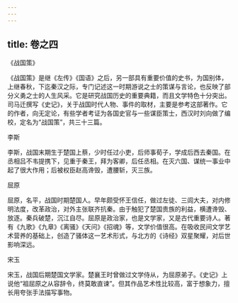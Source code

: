 ```yaml
---
---
---
```

title: 卷之四
---







《战国策》


《战国策》是继《左传》《国语》之后，另一部具有重要价值的史书，为国别体，上继春秋，下迄秦汉之际，专门记述这一时期游说之士的策谋与言论，也反映了部分义勇之士的人生风采。它是研究战国历史的重要典籍，而且文学特色十分突出。司马迁撰写《史记》，关于战国时代人物、事件的取材，主要是参考这部著作。它的作者，向无定论，有些学者考证为各国史官与一些谋臣策士，西汉时刘向做了编校，定名为“战国策”，共三十三篇。



李斯


李斯，战国末期生于楚国上蔡，少时任过小吏，后师事荀子，学成后西去秦国。在丞相吕不韦提携下，见重于秦王，拜为客卿，后任丞相。在灭六国、谋统一事业中起了很大作用；后被权臣赵高谗毁，遭腰斩，灭三族。


屈原


屈原，名平，战国时期楚国人。早年颇受怀王信任，做过左徒、三闾大夫，对内修明法度，改革政治，对外主张联齐抗秦。由于触犯了楚国贵族的利益，横遭谗毁、放逐。秦兵破楚，沉江自尽。屈原是政治家，也是文学家，又是古代重要诗人。著有《九歌》《九章》《离骚》《天问》《招魂》等，文学价值很高。在吸收民间文学艺术营养的基础上，创造了骚体这一艺术形式，与北方的《诗经》双星聚耀，对后世影响深远。




宋玉


宋玉，战国后期楚国文学家。楚襄王时曾做过文学侍从，为屈原弟子。《史记》上说他“祖屈原之从容辞令，终莫敢直谏”。但其作品艺术性比较高，富于想象力，擅长用夸张手法描写事物。